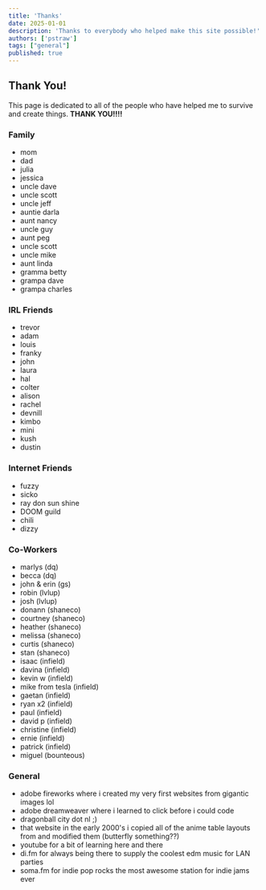 ```yaml
---
title: 'Thanks'
date: 2025-01-01
description: 'Thanks to everybody who helped make this site possible!'
authors: ['pstraw']
tags: ["general"]
published: true
---
```

## Thank You!
This page is dedicated to all of the people who have helped me to survive and create things. **THANK YOU!!!!**

### Family
- mom
- dad
- julia
- jessica
- uncle dave
- uncle scott
- uncle jeff
- auntie darla
- aunt nancy
- uncle guy
- aunt peg
- uncle scott
- uncle mike
- aunt linda
- gramma betty
- grampa dave
- grampa charles

### IRL Friends
- trevor
- adam
- louis
- franky
- john
- laura
- hal
- colter
- alison
- rachel
- devnill
- kimbo
- mini
- kush
- dustin

### Internet Friends
- fuzzy
- sicko
- ray don sun shine
- DOOM guild
- chili
- dizzy

### Co-Workers
- marlys (dq)
- becca (dq)
- john & erin (gs)
- robin (lvlup)
- josh (lvlup)
- donann (shaneco)
- courtney (shaneco)
- heather (shaneco)
- melissa (shaneco)
- curtis (shaneco)
- stan (shaneco)
- isaac (infield)
- davina (infield)
- kevin w (infield)
- mike from tesla (infield)
- gaetan (infield)
- ryan x2 (infield)
- paul (infield)
- david p (infield)
- christine (infield)
- ernie (infield)
- patrick (infield)
- miguel (bounteous)

### General
- adobe fireworks where i created my very first websites from gigantic images lol
- adobe dreamweaver where i learned to click before i could code
- dragonball city dot nl ;)
- that website in the early 2000's i copied all of the anime table layouts from and modified them (butterfly something??)
- youtube for a bit of learning here and there
- di.fm for always being there to supply the coolest edm music for LAN parties
- soma.fm for indie pop rocks the most awesome station for indie jams ever